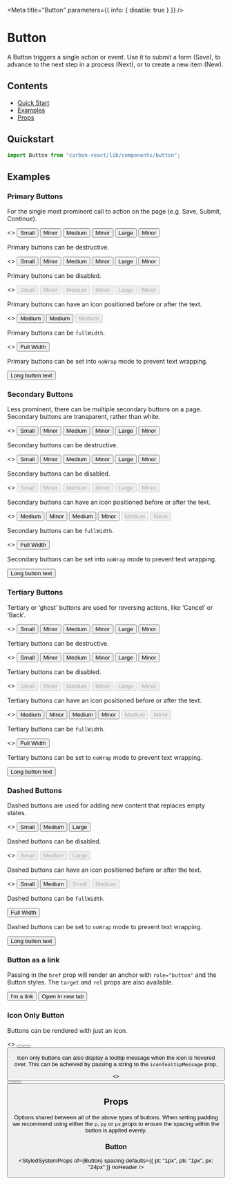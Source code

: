 
<Meta title="Button" parameters={{ info: { disable: true } }} />

# Button

A Button triggers a single action or event.
Use it to submit a form (Save), to advance to the next step in a process (Next), or to create a new item (New).

## Contents

- [Quick Start](#quick-start)
- [Examples](#examples)
- [Props](#props)

## Quickstart

```javascript
import Button from "carbon-react/lib/components/button";
```

## Examples

### Primary Buttons

For the single most prominent call to action on the page (e.g. Save, Submit, Continue).

<Canvas>
  <Story name="primary">
    <>
      <Button mt={2} buttonType="primary" size="small" ml={2}>
        Small
      </Button>
      <Button mt={2} buttonType="primary" isMinor={true} size="small" ml={2}>
        Minor
      </Button>
      <Button mt={2} buttonType="primary" ml={2}>
        Medium
      </Button>
      <Button mt={2} buttonType="primary" isMinor={true} ml={2}>
        Minor
      </Button>
      <Button mt={2} buttonType="primary" size="large" ml={2}>
        Large
      </Button>
      <Button mt={2} buttonType="primary" size="large" isMinor={true} ml={2}>
        Minor
      </Button>
    </>
  </Story>
</Canvas>

Primary buttons can be destructive.

<Canvas>
  <Story name="primary/destructive">
    <>
      <Button mt={2} buttonType="primary" destructive size="small" ml={2}>
        Small
      </Button>
      <Button mt={2} buttonType="primary" destructive size="small" isMinor={true} ml={2}>
        Minor
      </Button>
      <Button mt={2} buttonType="primary" destructive ml={2}>
        Medium
      </Button>
      <Button mt={2} buttonType="primary" destructive ml={2} isMinor={true}>
        Minor
      </Button>
      <Button mt={2} buttonType="primary" destructive size="large" ml={2}>
        Large
      </Button>
      <Button buttonType="primary" destructive isMinor={true} size="large" ml={2}>
        Minor
      </Button>
    </>
  </Story>
</Canvas>

Primary buttons can be disabled.

<Canvas>
  <Story name="primary/disabled">
    <>
      <Button mt={2} buttonType="primary" disabled size="small" ml={2}>
        Small
      </Button>
      <Button mt={2} buttonType="primary" isMinor={true} disabled size="small" ml={2}>
        Minor
      </Button>
      <Button mt={2} buttonType="primary" disabled ml={2}>
        Medium
      </Button>
      <Button mt={2} buttonType="primary" disabled ml={2} isMinor={true} ml={2}>
        Minor
      </Button>
      <Button mt={2} buttonType="primary" disabled size="large" ml={2}>
        Large
      </Button>
      <Button mt={2} buttonType="primary" disabled size="large" isMinor={true} ml={2}>
        Minor
      </Button>
    </>
  </Story>
</Canvas>

Primary buttons can have an icon positioned before or after the text.

<Canvas>
  <Story name="primary/icon">
    <>
      <Button mt={2} buttonType="primary" iconType="print" ml={2}>
        Medium
      </Button>
      <Button
        mt={2}
        buttonType="primary"
        destructive
        iconType="delete"
        iconPosition="after"
        ml={2}
      >
        Medium
      </Button>
      <Button
        mt={2}
        buttonType="primary"
        disabled
        iconType="print"
        iconPosition="after"
        ml={2}
      >
        Medium
      </Button>
    </>
  </Story>
</Canvas>

Primary buttons can be `fullWidth`.

<Canvas>
  <Story name="primary/full-width">
    <>
      <Button mt={2} buttonType="primary" fullWidth>
        Full Width
      </Button>
    </>
  </Story>
</Canvas>

Primary buttons can be set into `noWrap` mode to prevent text wrapping.

<Canvas>
  <Story name="primary/noWrap">
    <Button mt={2} buttonType="primary" noWrap>
      Long button text
    </Button>
  </Story>
</Canvas>

### Secondary Buttons

Less prominent, there can be multiple secondary buttons on a page.
Secondary buttons are transparent, rather than white.

<Canvas>
  <Story name="secondary">
    <>
      <Button mt={2} size="small" ml={2}>
        Small
      </Button>
      <Button mt={2} size="small" isMinor={true} ml={2}>
        Minor
      </Button>
      <Button mt={2} ml={2}>
        Medium
      </Button>
      <Button mt={2} ml={2} isMinor={true}>
        Minor
      </Button>
      <Button mt={2} size="large" ml={2}>
        Large
      </Button>
      <Button mt={2} size="large" ml={2} isMinor={true}>
        Minor
      </Button>
    </>
  </Story>
</Canvas>

Secondary buttons can be destructive.

<Canvas>
  <Story name="secondary/destructive">
    <>
      <Button mt={2} destructive size="small" ml={2}>
        Small
      </Button>
      <Button mt={2} destructive size="small" isMinor={true} ml={2}>
        Minor
      </Button>
      <Button mt={2} destructive ml={2}>
        Medium
      </Button>
      <Button mt={2} destructive ml={2} isMinor={true}>
        Minor
      </Button>
      <Button mt={2} destructive size="large" ml={2}>
        Large
      </Button>
      <Button mt={2} destructive size="large" ml={2} isMinor={true}>
        Minor
      </Button>
    </>
  </Story>
</Canvas>

Secondary buttons can be disabled.

<Canvas>
  <Story name="secondary/disabled">
    <>
      <Button mt={2} size="small" disabled ml={2}>
        Small
      </Button>
      <Button mt={2} size="small" disabled isMinor={true} ml={2}>
        Minor
      </Button>
      <Button mt={2} disabled ml={2}>
        Medium
      </Button>
      <Button mt={2} disabled ml={2} isMinor={true}>
        Minor
      </Button>
      <Button mt={2} size="large" disabled ml={2}>
        Large
      </Button>
      <Button mt={2} size="large" disabled ml={2} isMinor={true}>
        Minor
      </Button>
    </>
  </Story>
</Canvas>

Secondary buttons can have an icon positioned before or after the text.

<Canvas>
  <Story name="secondary/icon">
    <>
      <Button mt={2} iconType="print" ml={2}>
        Medium
      </Button>
      <Button mt={2} iconType="print" isMinor={true} ml={2}>
        Minor
      </Button>
      <Button mt={2} destructive iconType="delete" iconPosition="after" ml={2}>
        Medium
      </Button>
      <Button mt={2} destructive iconType="delete" iconPosition="after" ml={2} isMinor={true}>
        Minor
      </Button>
      <Button mt={2} disabled iconType="print" iconPosition="after" ml={2}>
        Medium
      </Button>
      <Button mt={2} disabled iconType="print" iconPosition="after" ml={2} isMinor={true}>
        Minor
      </Button>
    </>
  </Story>
</Canvas>

Secondary buttons can be `fullWidth`.

<Canvas>
  <Story name="secondary/full-width">
    <>
      <Button mt={2} buttonType="secondary" fullWidth>
        Full Width
      </Button>
    </>
  </Story>
</Canvas>

Secondary buttons can be set into `noWrap` mode to prevent text wrapping.

<Canvas>
  <Story name="secondary/noWrap" parameters={{ chromatic: { disable: true } }}>
    <Button mt={2} buttonType="secondary" noWrap>
      Long button text
    </Button>
  </Story>
</Canvas>

### Tertiary Buttons

Tertiary or ‘ghost’ buttons are used for reversing actions, like ‘Cancel’ or ‘Back’.

<Canvas>
  <Story name="tertiary">
    <>
      <Button mt={2} buttonType="tertiary" size="small" ml={2}>
        Small
      </Button>
      <Button mt={2} buttonType="tertiary" size="small" isMinor={true} ml={2}>
        Minor
      </Button>
      <Button mt={2} buttonType="tertiary" ml={2}>
        Medium
      </Button>
      <Button mt={2} buttonType="tertiary" ml={2} isMinor={true}>
        Minor
      </Button>
      <Button mt={2} buttonType="tertiary" size="large" ml={2}>
        Large
      </Button>
      <Button mt={2} buttonType="tertiary" size="large" ml={2} isMinor={true}>
        Minor
      </Button>
    </>
  </Story>
</Canvas>

Tertiary buttons can be destructive.

<Canvas>
  <Story name="tertiary/destructive">
    <>
      <Button mt={2} buttonType="tertiary" destructive size="small" ml={2}>
        Small
      </Button>
      <Button mt={2} buttonType="tertiary" destructive size="small" isMinor={true} ml={2}>
        Minor
      </Button>
      <Button mt={2} buttonType="tertiary" destructive ml={2}>
        Medium
      </Button>
      <Button mt={2} buttonType="tertiary" destructive ml={2} isMinor={true}>
        Minor
      </Button>
      <Button mt={2} buttonType="tertiary" destructive size="large" ml={2}>
        Large
      </Button>
      <Button mt={2} buttonType="tertiary" destructive size="large" ml={2} isMinor={true}>
        Minor
      </Button>
    </>
  </Story>
</Canvas>

Tertiary buttons can be disabled.

<Canvas>
  <Story name="tertiary/disabled">
    <>
      <Button mt={2} buttonType="tertiary" disabled size="small" ml={2}>
        Small
      </Button>
      <Button mt={2} buttonType="tertiary" disabled size="small" isMinor={true} ml={2}>
        Minor
      </Button>
      <Button mt={2} buttonType="tertiary" disabled ml={2}>
        Medium
      </Button>
      <Button mt={2} buttonType="tertiary" disabled ml={2} isMinor={true}>
        Minor
      </Button>
      <Button mt={2} buttonType="tertiary" disabled size="large" ml={2}>
        Large
      </Button>
      <Button mt={2} buttonType="tertiary" disabled size="large" ml={2} isMinor={true}>
        Minor
      </Button>
    </>
  </Story>
</Canvas>

Tertiary buttons can have an icon positioned before or after the text.

<Canvas>
  <Story name="tertiary/icon">
    <>
      <Button mt={2} buttonType="tertiary" iconType="print" ml={2}>
        Medium
      </Button>
      <Button mt={2} buttonType="tertiary" iconType="print" isMinor={true} ml={2}>
        Minor
      </Button>
      <Button
        mt={2}
        buttonType="tertiary"
        destructive
        iconType="delete"
        iconPosition="after"
        ml={2}
      >
        Medium
      </Button>
      <Button
        mt={2}
        buttonType="tertiary"
        destructive
        iconType="delete"
        iconPosition="after"
        ml={2}
        isMinor={true}
      >
        Minor
      </Button>
      <Button
        mt={2}
        buttonType="tertiary"
        disabled
        iconType="print"
        iconPosition="after"
        ml={2}
      >
        Medium
      </Button>
           <Button
        mt={2}
        buttonType="tertiary"
        disabled
        iconType="print"
        iconPosition="after"
        ml={2}
        isMinor={true}
      >
        Minor
      </Button>
    </>
  </Story>
</Canvas>

Tertiary buttons can be `fullWidth`.

<Canvas>
  <Story name="tertiary/full-width">
    <>
      <Button mt={2} buttonType="tertiary" fullWidth>
        Full Width
      </Button>
    </>
  </Story>
</Canvas>

Tertiary buttons can be set to `noWrap` mode to prevent text wrapping.

<Canvas>
  <Story name="tertiary/noWrap" parameters={{ chromatic: { disable: true } }}>
    <Button mt={2} buttonType="tertiary" noWrap>
      Long button text
    </Button>
  </Story>
</Canvas>

### Dashed Buttons

Dashed buttons are used for adding new content that replaces empty states.

<Canvas>
  <Story name="dashed">
    <>
      <Button mt={2} buttonType="dashed" size="small">
        Small
      </Button>
      <Button mt={2} buttonType="dashed" ml={2}>
        Medium
      </Button>
      <Button mt={2} buttonType="dashed" size="large" ml={2}>
        Large
      </Button>
    </>
  </Story>
</Canvas>

Dashed buttons can be disabled.

<Canvas>
  <Story name="dashed/disabled">
    <>
      <Button mt={2} buttonType="dashed" disabled size="small">
        Small
      </Button>
      <Button mt={2} buttonType="dashed" disabled ml={2}>
        Medium
      </Button>
      <Button mt={2} buttonType="dashed" disabled size="large" ml={2}>
        Large
      </Button>
    </>
  </Story>
</Canvas>

Dashed buttons can have an icon positioned before or after the text.

<Canvas>
  <Story name="dashed/icon">
    <>
      <Button mt={2} buttonType="dashed" iconType="add" size="small">
        Small
      </Button>
      <Button
        mt={2}
        buttonType="dashed"
        iconType="add"
        iconPosition="after"
        ml={2}
      >
        Medium
      </Button>
      <Button
        mt={2}
        buttonType="dashed"
        disabled
        iconType="add"
        size="small"
        ml={2}
      >
        Small
      </Button>
      <Button
        mt={2}
        buttonType="dashed"
        disabled
        iconType="add"
        iconPosition="after"
        ml={2}
      >
        Medium
      </Button>
    </>
  </Story>
</Canvas>

Dashed buttons can be `fullWidth`.

<Canvas>
  <Story name="dashed/full-width">
    <Button mt={2} buttonType="dashed" fullWidth>
      Full Width
    </Button>
  </Story>
</Canvas>

Dashed buttons can be set to `noWrap` mode to prevent text wrapping.

<Canvas>
  <Story name="dashed/noWrap" parameters={{ chromatic: { disable: true } }}>
    <Button mt={2} buttonType="dashed" noWrap>
      Long button text
    </Button>
  </Story>
</Canvas>

### Button as a link

Passing in the `href` prop will render an anchor with `role="button"` and the Button styles. The `target` and `rel` props are also available.

<Canvas>
  <Story name="as a link">
    <Button mt={2} buttonType="primary" href="/">
      I'm a link
    </Button>
    <Button
      mt={2}
      buttonType="primary"
      href="/"
      target="_blank"
      rel="noopener noreferrer"
      ml={4}
    >
      Open in new tab
    </Button>
  </Story>
</Canvas>

### Icon Only Button

Buttons can be rendered with just an icon.

<Canvas>
  <Story name="icon only button">
    <>
      <Button
        mt={2}
        buttonType="primary"
        size="small"
        iconType="bin"
        aria-label="Delete"
      />
      <Button mt={2} destructive ml={2} iconType="bin" aria-label="Delete" />
      <Button
        mt={2}
        buttonType="dashed"
        size="large"
        ml={2}
        iconType="bin"
        aria-label="Delete"
      />
    </>
  </Story>
</Canvas>

Icon only buttons can also display a tooltip message when the icon is hovered over. This can be acheived by passing a string to the `iconTooltipMessage` prop.

<Canvas>
  <Story
    name="icon only button with tooltip"
    parameters={{ chromatic: { disable: true } }}
  >
    <>
      <Button
        mt={2}
        buttonType="primary"
        size="small"
        iconType="bin"
        iconTooltipMessage="This is a tooltip"
        aria-label="Delete"
      />
      <Button
        destructive
        ml={2}
        iconType="bin"
        iconTooltipMessage="This is a tooltip"
        aria-label="Delete"
      />
      <Button
        mt={2}
        buttonType="dashed"
        size="large"
        ml={2}
        iconType="bin"
        iconTooltipMessage="This is a tooltip"
        aria-label="Delete"
      />
    </>
  </Story>
</Canvas>

## Props

Options shared between all of the above types of buttons. When setting padding we recommend using either the `p`, `py`
or `px` props to ensure the spacing within the button is applied evenly.

### Button

<StyledSystemProps
  of={Button}
  spacing
  defaults={{ pt: "1px", pb: "1px", px: "24px" }}
  noHeader
/>
